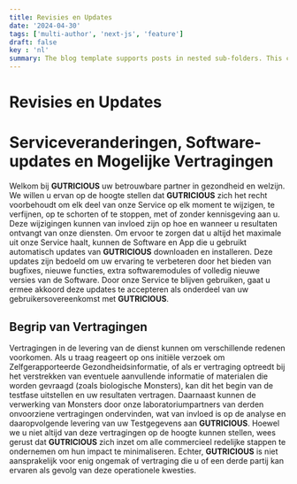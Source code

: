 ```yaml
---
title: Revisies en Updates
date: '2024-04-30'
tags: ['multi-author', 'next-js', 'feature']
draft: false
key : 'nl'
summary: The blog template supports posts in nested sub-folders. This can be used to group posts of similar content e.g. a multi-part course.
---
```


# Revisies en Updates

# Serviceveranderingen, Software-updates en Mogelijke Vertragingen

Welkom bij **GUTRICIOUS** uw betrouwbare partner in gezondheid en welzijn. We willen u ervan op de hoogte stellen dat **GUTRICIOUS** zich het recht voorbehoudt om elk deel van onze Service op elk moment te wijzigen, te verfijnen, op te schorten of te stoppen, met of zonder kennisgeving aan u. Deze wijzigingen kunnen van invloed zijn op hoe en wanneer u resultaten ontvangt van onze diensten. Om ervoor te zorgen dat u altijd het maximale uit onze Service haalt, kunnen de Software en App die u gebruikt automatisch updates van **GUTRICIOUS** downloaden en installeren. Deze updates zijn bedoeld om uw ervaring te verbeteren door het bieden van bugfixes, nieuwe functies, extra softwaremodules of volledig nieuwe versies van de Software. Door onze Service te blijven gebruiken, gaat u ermee akkoord deze updates te accepteren als onderdeel van uw gebruikersovereenkomst met **GUTRICIOUS**.

## Begrip van Vertragingen

Vertragingen in de levering van de dienst kunnen om verschillende redenen voorkomen. Als u traag reageert op ons initiële verzoek om Zelfgerapporteerde Gezondheidsinformatie, of als er vertraging optreedt bij het verstrekken van eventuele aanvullende informatie of materialen die worden gevraagd (zoals biologische Monsters), kan dit het begin van de testfase uitstellen en uw resultaten vertragen. Daarnaast kunnen de verwerking van Monsters door onze laboratoriumpartners van derden onvoorziene vertragingen ondervinden, wat van invloed is op de analyse en daaropvolgende levering van uw Testgegevens aan **GUTRICIOUS**. Hoewel we u niet altijd van deze vertragingen op de hoogte kunnen stellen, wees gerust dat **GUTRICIOUS** zich inzet om alle commercieel redelijke stappen te ondernemen om hun impact te minimaliseren. Echter, **GUTRICIOUS** is niet aansprakelijk voor enig ongemak of vertraging die u of een derde partij kan ervaren als gevolg van deze operationele kwesties.
